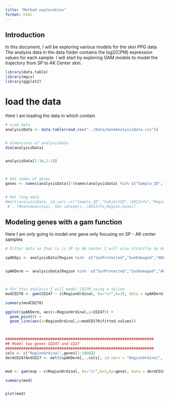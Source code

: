 ---
title: "Method exploration"
format: html
---

## Introduction

In this document, I will be exploring various models for the skin PPG data. The analysis data in the data folder contains the log2(CPM) expression values for each sample. I will start by exploring GAM models to model the trajectory from SP to AK Center skin.

```{r setup}
library(data.table)
library(mgcv)
library(ggplot2)
```

# load the data

Here I am loading the data in which contain

```{r loadData}
# Load data
analysisData <- data.table(read.csv("../Data/GeneAnalysisData.csv"))


# dimensions of analysisData
dim(analysisData)


analysisData[1:10,1:10]



# Get names of genes
genes <- names(analysisData)[!(names(analysisData) %in% c("Sample_ID","SubjectID","AOIInfo","Region","RegionOrdinal"))]


# Get long data
#melt(analysisData, id.vars =c("Sample_ID","SubjectID","AOIInfo","Region","RegionOrdinal") ,variable.name = "Gene",value.name = "exp")[
 # ,.(Mean=mean(exp), SD= sd(exp)),.(AOIInfo,Region,Gene)]


```

## Modeling genes with a gam function

Here I am only going to model one gene only focusing on SP - AK center samples

```{r 1 gene}

# Filter data so that is is SP to AK Center I will also stratifiy by AOI

spAKEpi <- analysisData[Region %in%  c("SunProtected","SunDamaged","AKEdge","AKCenter") & AOIInfo=="Epi",]


spAKDerm <- analysisData[Region %in%  c("SunProtected","SunDamaged","AKEdge","AKCenter") & AOIInfo=="Derm",]



# For this analysis I will model CD270 using a spline 
modCD270 <- gam(CD247 ~ s(RegionOrdinal, bs="cr",k=3), data = spAKDerm)

summary(modCD270)

ggplot(spAKDerm, aes(x=RegionOrdinal,y=CD247)) +
  geom_point() +
  geom_line(aes(x=RegionOrdinal,y=modCD270$fitted.values))



##################################################################
## Model two genes CD247 and CD27
##################################################################
cols <- c("RegionOrdinal",genes[1:1000])
dermCD247AndCD27 <- melt(spAKDerm[,..cols], id.vars = "RegionOrdinal", value.name = "exp",variable.name = "gene")


mod <- gam(exp ~ s(RegionOrdinal, bs="cr",k=3,by=gene), data = dermCD247AndCD27)

summary(mod)


plot(mod)

```
